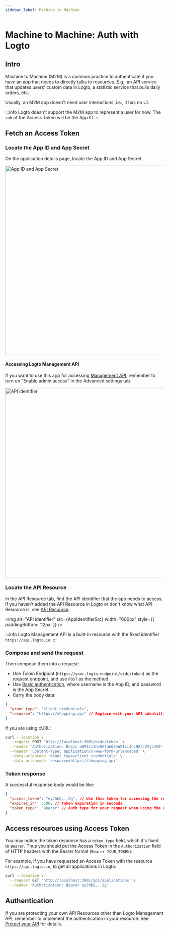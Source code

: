 ```yaml
---
sidebar_label: Machine to Machine
---
```



# Machine to Machine: Auth with Logto

<AppNote type="Machine to Machine" />

## Intro

Machine to Machine (M2M) is a common practice to authenticate if you have an app that needs to directly talks to resources. E.g., an API service that updates users' custom data in Logto, a statistic service that pulls daily orders, etc.

Usually, an M2M app doesn't need user interactions, i.e., it has no UI.

:::info
Logto doesn't support the M2M app to represent a user for now. The `sub` of the Access Token will be the App ID.
:::

## Fetch an Access Token

### Locate the App ID and App Secret

On the application details page, locate the App ID and App Secret.

<img alt="App ID and App Secret" src={AppIdSecretSrc} width="600px" />

#### Accessing Logto Management API

If you want to use this app for accessing [Management API](/docs/references/core/#management-api), remember to turn on "Enable admin access" in the Advanced settings tab.

<img alt="API identifier" src={EnableAdminAccessSrc} width="600px" />

### Locate the API Resource

In the API Resource tab, find the API identifier that the app needs to access. If you haven't added the API Resource in Logto or don't know what API Resource is, see [API Resource](/docs/references/resources).

<img alt="API identifier" src={AppIdentifierSrc} width="600px" style={{ paddingBottom: '12px' }} />

:::info
Logto Management API is a built-in resource with the fixed identifier `https://api.logto.io`.
:::

### Compose and send the request

Then compose them into a request:

- Use Token Endpoint (`https://your.logto.endpoint/oidc/token`) as the request endpoint, and use `POST` as the method.
- Use [Basic authentication](https://developer.mozilla.org/en-US/docs/Web/HTTP/Headers/Authorization#basic_authentication), where username is the App ID, and password is the App Secret.
- Carry the body data:

```json
{
  "grant_type": "client_credentials",
  "resource": "https://shopping.api" // Replace with your API identitfier
}
```

If you are using cURL:

```bash
curl --location \
  --request POST 'http://localhost:3001/oidc/token' \
  --header 'Authorization: Basic eW91ci1hcHAtaWQ6eW91ci1hcHAtc2VjcmV0' \
  --header 'Content-Type: application/x-www-form-urlencoded' \
  --data-urlencode 'grant_type=client_credentials' \
  --data-urlencode 'resource=https://shopping.api'
```

### Token response

A successful response body would be like:

```json
{
  "access_token": "eyJhbG...2g", // Use this token for accessing the resource
  "expires_in": 3600, // Token expiration in seconds
  "token_type": "Bearer" // Auth type for your request when using the Access Token
}
```

## Access resources using Access Token

You may notice the token response has a `token_type` field, which it's fixed to `Bearer`. Thus you should put the Access Token in the `Authorization` field of HTTP headers with the Bearer format (`Bearer YOUR_TOKEN`).

For example, if you have requested an Access Token with the resource `https://api.logto.io`, to get all applications in Logto:

```bash
curl --location \
  --request GET 'http://localhost:3001/api/applications' \
  --header 'Authorization: Bearer eyJhbG...2g'
```

## Authentication

If you are protecting your own API Resources other than Logto Management API, remember to implement the authentication in your resource. See [Protect your API](/docs/recipes/protect-your-api#validate-the-api-requests-authorization-token) for details.
